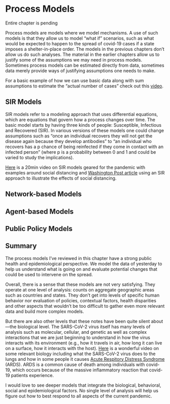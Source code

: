 # Process Models

Entire chapter is pending

Process models are models where we model mechanisms. A use of such models is that they allow us to model "what if" scenarios, such as what would be expected to happen to the spread of covid-19 cases if a state imposes a shelter-in-place order.  The models in the previous chapters don't allow us do such analyses.  The material in the earlier chapters allow us to justify some of the assumptions we may need in process models.  Sometimes process models can be estimated directly from data, sometimes data merely provide ways of justifying assumptions one needs to make.

For a basic example of how we can use basic data along with sum assumptions to estimate the "actual number of cases" check out this [video](https://www.youtube.com/watch?v=mCa0JXEwDEk).


## SIR Models

SIR models refer to a modeling approach that uses differential equations, which are equations that govern how a process changes over time.  The basic model starts by having three kinds of people:  Susceptible, Infectious and Recovered (SIR).  In various versions of these models one could change assumptions such as "once an individual recovers they will not get the disease again because they develop antibodies" to "an individual who recovers has a p chance of being reinfected if they come in contact with an infected person" (where p is a probability between 0 and 1 and could be varied to study the implications). 

[Here](https://mail.google.com/mail/u/0/#inbox/QgrcJHrhwzzjMlbFSsGcwGcnZcVmwGkBHMl?projector=1) is a 20min video on SIR models geared for the pandemic with examples around social distancing and [Washington Post article](https://www.washingtonpost.com/graphics/2020/world/corona-simulator/) using an SIR approach to illustrate the effects of social distancing.

<!-- eSIR site: http://www.socr.umich.edu/people/dinov/courses/DSPA_notes/18_BigLongitudinalDataAnalysis_RNN.html

song lab slides https://github.com/lilywang1988/eSIR
-->


## Network-based Models

## Agent-based Models

## Public Policy Models

## Summary

The process models I've reviewed in this chapter have a strong public health and epidemiological perspective. We model the data of yesterday to help us understand what is going on and  evaluate potential changes that could be used to intervene on the spread.

Overall, there is a sense that these models are not very satisfying. They operate at one level of analysis: counts on aggregate geographic areas such as countries and states.  They don't get into levels of specific human behavior nor evaluation of policies, contextual factors, health disparities and other aspects that wouldn't be too difficult to gather even more relevant data and build more complex models.   

But there are also other levels that these notes have been quite silent about---the biological level. The SARS-CoV-2 virus itself has many levels of analysis such as molecular, cellular, and genetic as well as complex interactions that we are just beginning to understand in how the virus interacts with its environment (e.g., how it travels in air, how long it can live on a surface, how it interacts with the host).
[Here](https://www.youtube.com/watch?v=vPtH42Lnt_Y) is a wonderful video on some relevant biology including what the SARS-CoV-2 virus does to the lungs and how in some people it causes [Acute Respitory Distress Syndrome](https://www.thoracic.org/patients/patient-resources/breathing-in-america/resources/chapter-2-acute-respiratory-distress-syndrome.pdf) (ARDS).  ARDS is a common cause of death among individuals with covid-19, which occurs because of the massive inflammatory reaction that covid-19 patients experience. 

I would love to see deeper models that integrate the biological, behavioral, social and epidemiological factors.  No single level of analysis will help us figure out how to best respond to all aspects of the current pandemic.  


